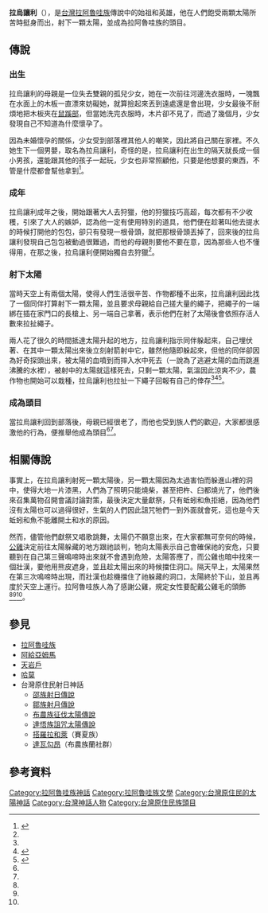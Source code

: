 '''拉烏讓利'''（{{lang-sxr|Hla'ungali}}），是[[台灣|台灣]][[拉阿魯哇族|拉阿魯哇族]]傳說中的始祖和英雄，他在人們飽受兩顆太陽所苦時挺身而出，射下一顆太陽，並成為拉阿魯哇族的頭目。

==傳說==
===出生===
拉烏讓利的母親是一位失去雙親的孤兒少女，她在一次前往河邊洗衣服時，一塊飄在水面上的木板一直漂來妨礙她，就算撿起來丟到遠處還是會出現，少女最後不耐煩地把木板夾在[[鼠蹊部|鼠蹊部]]，但當她洗完衣服時，木片卻不見了，而過了幾個月，少女發現自己不知道為什麼懷孕了。

因為未婚懷孕的關係，少女受到部落裡其他人的嘲笑，因此將自己關在家裡。不久她生下一個男嬰，取名為拉烏讓利，奇怪的是，拉烏讓利在出生的隔天就長成一個小男孩，還能跟其他的孩子一起玩，少女也非常照顧他，只要是他想要的東西，不管是什麼都會幫他拿到<ref name="拉阿魯哇族">{{cite web|url=https://www.cip.gov.tw/portal/docList.html?CID=786B260E9D63A127&type=84B62E287CE43C4FD0636733C6861689|title=拉阿魯哇族 生活圖像|publisher=[[中華民國原住民族委員會|原住民族委員會]]|archiveurl=https://web.archive.org/web/20200808011352/https://www.cip.gov.tw/portal/docList.html?CID=786B260E9D63A127&type=84B62E287CE43C4FD0636733C6861689|archivedate=2020-08-08|deadurl=no}}</ref>。

===成年===
拉烏讓利成年之後，開始跟著大人去狩獵，他的狩獵技巧高超，每次都有不少收穫，引來了大人的嫉妒，認為他一定有使用特別的道具，他們便在趁著叫他去提水的時候打開他的包包，卻只有發現一根骨頭，就把那根骨頭丟掉了，回來後的拉烏讓利發現自己包包被動過很難過，而他的母親則要他不要在意，因為那些人也不懂得用，在那之後，拉烏讓利便開始獨自去狩獵<ref name="拉阿魯哇族"/>。
===射下太陽===
當時天空上有兩個太陽，使得人們生活很辛苦、作物都種不出來，拉烏讓利因此找了一個同伴打算射下一顆太陽，並且要求母親給自己搓大量的繩子，把繩子的一端綁在插在家門口的長槍上、另一端自己拿著，表示他們在射了太陽後會依照存活人數來拉扯繩子。

兩人花了很久的時間抵達太陽升起的地方，拉烏讓利指示同伴躲起來，自己埋伏著、在其中一顆太陽出來後立刻射箭射中它，雖然他隨即躲起來，但他的同伴卻因為好奇探頭出來，被太陽的血噴到而摔入水中死去（一說為了逃避太陽的血而跳進沸騰的水裡），被射中的太陽就這樣死去，只剩一顆太陽，氣溫因此涼爽不少，農作物也開始可以栽種，拉烏讓利也拉扯一下繩子回報有自己的倖存<ref name="拉阿魯哇族"/><ref name="原住民神話‧故事全集（2）">{{cite web|author=林道生|title=原住民神話‧故事全集（2）|url=https://www.sanmin.com.tw/Product/index/000296380|publisher=漢藝色研|isbn=9789576224508|accessdate=2002-01-01|archive-date=2020-11-26|archive-url=https://web.archive.org/web/20201126224249/https://www.sanmin.com.tw/Product/index/000296380|dead-url=no}}</ref><ref name="鄒族神話與傳說">{{cite web|author=達西烏拉彎‧畢馬|title=鄒族神話與傳說|url=https://www.books.com.tw/products/0010227292|publisher=晨星|isbn=9574554570|accessdate=2003-07-15|archive-date=2019-08-06|archive-url=https://web.archive.org/web/20190806061150/https://www.books.com.tw/products/0010227292|dead-url=no}}</ref>。
===成為頭目===
當拉烏讓利回到部落後，母親已經很老了，而他也受到族人們的歡迎，大家都很感激他的行為，便推舉他成為頭目<ref name="拉阿魯哇族"/><ref name="原住民神話‧故事全集（2）"/>。

==相關傳說==
事實上，在拉烏讓利射死一顆太陽後，另一顆太陽因為太過害怕而躲進山裡的洞中，使得大地一片漆黑，人們為了照明只能燒柴，甚至把杵、臼都燒光了，他們後來召集萬物召開會議討論對策，最後決定大量獻祭，只有蚯蚓和魚拒絕，因為他們沒有太陽也可以過得很好，生氣的人們因此詛咒牠們一到外面就會死，這也是今天蚯蚓和魚不能離開土和水的原因。

然而，儘管他們獻祭又唱歌跳舞，太陽仍不願意出來，在大家都無可奈何的時候，[[公雞|公雞]]決定前往太陽躲藏的地方跟祂談判，牠向太陽表示自己會確保祂的安危，只要聽到在自己第三聲鳴啼時出來就不會遇到危險，太陽答應了，而公雞也暗中找來一個壯漢，要他用熊皮遮身，並且趁太陽出來的時候擋住洞口。隔天早上，太陽果然在第三次鳴啼時出現，而壯漢也趁機擋住了祂躲藏的洞口，太陽終於下山，並且再度於天空上運行。拉阿魯哇族人為了感謝公雞，規定女性要配戴公雞毛的頭飾<ref name="拉阿魯哇族"/><ref name="原住民神話‧故事全集（2）"/><ref name="鄒族神話與傳說"/>。
==參見==
*[[拉阿魯哇族|拉阿魯哇族]]
*[[阿給亞姆馬|阿給亞姆馬]]
*[[天岩戶|天岩戶]]
*[[哈莫|哈莫]]
*台灣原住民射日神話
**[[邵族射日傳說|邵族射日傳說]]
**[[鄒族射月傳說|鄒族射月傳說]]
**[[布農族征伐太陽傳說|布農族征伐太陽傳說]]
**[[達悟族詛咒太陽傳說|達悟族詛咒太陽傳說]]
**[[搭羅拉和萊|搭羅拉和萊]]（賽夏族）
**[[達瓦勾昂|達瓦勾昂]]（布農族蘭社群）

==參考資料==
{{reflist}}

[[Category:拉阿魯哇族神話|Category:拉阿魯哇族神話]]
[[Category:拉阿魯哇族文學|Category:拉阿魯哇族文學]]
[[Category:台灣原住民的太陽神話|Category:台灣原住民的太陽神話]]
[[Category:台灣神話人物|Category:台灣神話人物]]
[[Category:台灣原住民族頭目|Category:台灣原住民族頭目]]